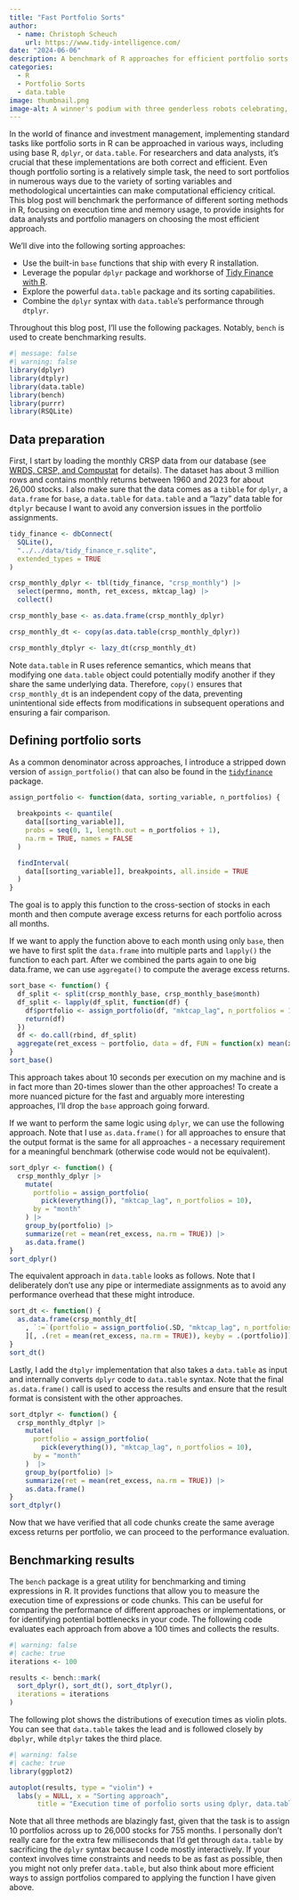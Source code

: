 ```yaml
---
title: "Fast Portfolio Sorts"
author:
  - name: Christoph Scheuch
    url: https://www.tidy-intelligence.com/
date: "2024-06-06"
description: A benchmark of R approaches for efficient portfolio sorts
categories: 
  - R
  - Portfolio Sorts
  - data.table
image: thumbnail.png
image-alt: A winner's podium with three genderless robots celebrating, each holding a trophy. The robots have a sleek, modern design with neutral features. The podium is positioned in a modern office setting with bright colors, contemporary furniture, large windows letting in natural light, and vibrant decor. The first-place robot stands in the center, elevated above the second and third place robots on either side, all expressing joy. Created by DALL-E.
---
```


In the world of finance and investment management, implementing standard tasks like portfolio sorts in R can be approached in various ways, including using base R, `dplyr`, or `data.table`. For researchers and data analysts, it's crucial that these implementations are both correct and efficient. Even though portfolio sorting is a relatively simple task, the need to sort portfolios in numerous ways due to the variety of sorting variables and methodological uncertainties can make computational efficiency critical. This blog post will benchmark the performance of different sorting methods in R, focusing on execution time and memory usage, to provide insights for data analysts and portfolio managers on choosing the most efficient approach.

We'll dive into the following sorting approaches:

- Use the built-in `base` functions that ship with every R installation.
- Leverage the popular `dplyr` package and workhorse of [Tidy Finance with R](../../r/index.qmd).
- Explore the powerful `data.table` package and its sorting capabilities.
- Combine the `dplyr` syntax with `data.table`'s performance through `dtplyr`.

Throughout this blog post, I'll use the following packages. Notably, `bench` is used to create benchmarking results. 

```r
#| message: false
#| warning: false
library(dplyr)
library(dtplyr)
library(data.table)
library(bench)
library(purrr)
library(RSQLite)
```

## Data preparation

First, I start by loading the monthly CRSP data from our database (see [WRDS, CRSP, and Compustat](../../r/wrds-crsp-and-compustat.qmd) for details). The dataset has about 3 million rows and contains monthly returns between 1960 and 2023 for about 26,000 stocks. I also make sure that the data comes as a `tibble` for `dplyr`, a `data.frame` for `base`, a `data.table` for `data.table` and a “lazy” data table for `dtplyr` because I want to avoid any conversion issues in the portfolio assignments.

```r
tidy_finance <- dbConnect(
  SQLite(),
  "../../data/tidy_finance_r.sqlite",
  extended_types = TRUE
)

crsp_monthly_dplyr <- tbl(tidy_finance, "crsp_monthly") |>
  select(permno, month, ret_excess, mktcap_lag) |>
  collect()

crsp_monthly_base <- as.data.frame(crsp_monthly_dplyr)

crsp_monthly_dt <- copy(as.data.table(crsp_monthly_dplyr))

crsp_monthly_dtplyr <- lazy_dt(crsp_monthly_dt)
```

Note `data.table` in R uses reference semantics, which means that modifying one `data.table` object could potentially modify another if they share the same underlying data. Therefore, `copy()` ensures that `crsp_monthly_dt` is an independent copy of the data, preventing unintentional side effects from modifications in subsequent operations and ensuring a fair comparison. 

## Defining portfolio sorts

As a common denominator across approaches, I introduce a stripped down version of `assign_portfolio()` that can also be found in the [`tidyfinance`](https://cran.r-project.org/web/packages/tidyfinance/index.html) package. 

```r
assign_portfolio <- function(data, sorting_variable, n_portfolios) {
  
  breakpoints <- quantile(
    data[[sorting_variable]], 
    probs = seq(0, 1, length.out = n_portfolios + 1), 
    na.rm = TRUE, names = FALSE
  )

  findInterval(
    data[[sorting_variable]], breakpoints, all.inside = TRUE
  )
}
```

The goal is to apply this function to the cross-section of stocks in each month and then compute average excess returns for each portfolio across all months.  

If we want to apply the function above to each month using only `base`, then we have to first split the `data.frame` into multiple parts and `lapply()` the function to each part. After we combined the parts again to one big data.frame, we can use `aggregate()` to compute the average excess returns. 

```r
sort_base <- function() {
  df_split <- split(crsp_monthly_base, crsp_monthly_base$month)
  df_split <- lapply(df_split, function(df) {
    df$portfolio <- assign_portfolio(df, "mktcap_lag", n_portfolios = 10)
    return(df)
  })
  df <- do.call(rbind, df_split)
  aggregate(ret_excess ~ portfolio, data = df, FUN = function(x) mean(x, na.rm = TRUE))
}
sort_base()
```

This approach takes about 10 seconds per execution on my machine and is in fact more than 20-times slower than the other approaches! To create a more nuanced picture for the fast and arguably more interesting approaches, I'll drop the `base` approach going forward. 

If we want to perform the same logic using `dplyr`, we can use the following approach. Note that I use `as.data.frame()` for all approaches to ensure that the output format is the same for all approaches - a necessary requirement for a meaningful benchmark (otherwise code would not be equivalent).

```r
sort_dplyr <- function() {
  crsp_monthly_dplyr |> 
    mutate(
      portfolio = assign_portfolio(
        pick(everything()), "mktcap_lag", n_portfolios = 10),
      by = "month"
    ) |> 
    group_by(portfolio) |> 
    summarize(ret = mean(ret_excess, na.rm = TRUE)) |> 
    as.data.frame()
}
sort_dplyr()
```

The equivalent approach in `data.table` looks as follows. Note that I deliberately don't use any pipe or intermediate assignments as to avoid any performance overhead that these might introduce. 

```r
sort_dt <- function() {
  as.data.frame(crsp_monthly_dt[
    , `:=`(portfolio = assign_portfolio(.SD, "mktcap_lag", n_portfolios = 10), by = month)
    ][, .(ret = mean(ret_excess, na.rm = TRUE)), keyby = .(portfolio)])
}
sort_dt()
```

Lastly, I add the `dtplyr` implementation that also takes a `data.table` as input and internally converts `dplyr` code to `data.table` syntax. Note that the final `as.data.frame()` call is used to access the results and ensure that the result format is consistent with the other approaches. 

```r
sort_dtplyr <- function() {
  crsp_monthly_dtplyr |> 
    mutate(
      portfolio = assign_portfolio(
        pick(everything()), "mktcap_lag", n_portfolios = 10),
      by = "month"
    )  |> 
    group_by(portfolio) |> 
    summarize(ret = mean(ret_excess, na.rm = TRUE)) |> 
    as.data.frame()
}
sort_dtplyr()
```

Now that we have verified that all code chunks create the same average excess returns per portfolio, we can proceed to the performance evaluation. 

## Benchmarking results

The `bench` package is a great utility for benchmarking and timing expressions in R. It provides functions that allow you to measure the execution time of  expressions or code chunks. This can be useful for comparing the performance of different approaches or implementations, or for identifying potential bottlenecks in your code. The following code evaluates each approach from above a 100 times and collects the results. 

```r
#| warning: false
#| cache: true
iterations <- 100

results <- bench::mark(
  sort_dplyr(), sort_dt(), sort_dtplyr(), 
  iterations = iterations
)
```

The following plot shows the distributions of execution times as violin plots. You can see that `data.table` takes the lead and is followed closely by `dbplyr`, while `dtplyr` takes the third place. 

```r
#| warning: false
#| cache: true
library(ggplot2)

autoplot(results, type = "violin") +
  labs(y = NULL, x = "Sorting approach", 
       title = "Execution time of porfolio sorts using dplyr, data.table, and dtplyr")
```

Note that all three methods are blazingly fast, given that the task is to assign 10 portfolios across up to 26,000 stocks for 755 months. I personally don't really care for the extra few milliseconds that I'd get through `data.table` by sacrificing the `dplyr` syntax because I code mostly interactively. If your context involves time constraints and needs to be as fast as possible, then you might not only prefer `data.table`, but also think about more efficient ways to assign portfolios compared to applying the function I have given above. 
